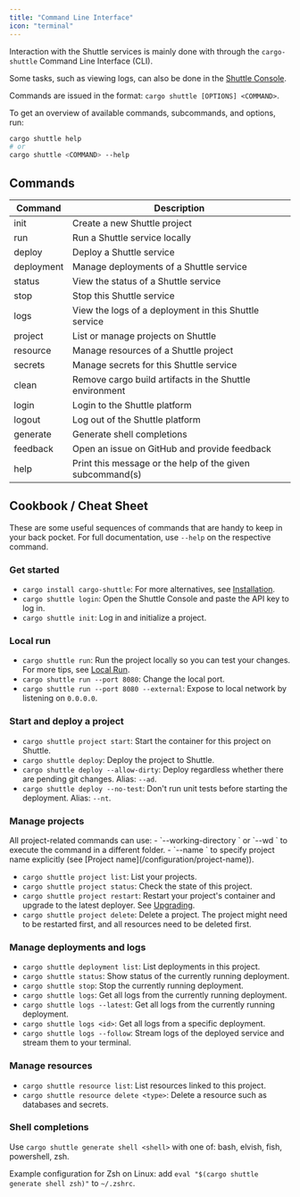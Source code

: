 ```yaml
---
title: "Command Line Interface"
icon: "terminal"
---
```


Interaction with the Shuttle services is mainly done with through the `cargo-shuttle` Command Line Interface (CLI).

Some tasks, such as viewing logs, can also be done in the [Shuttle Console](https://console.shuttle.rs/).

Commands are issued in the format: `cargo shuttle [OPTIONS] <COMMAND>`.

To get an overview of available commands, subcommands, and options, run:

```bash
cargo shuttle help
# or
cargo shuttle <COMMAND> --help
```

## Commands

| Command    | Description |
| ---------- | ----------- |
| init       | Create a new Shuttle project |
| run        | Run a Shuttle service locally |
| deploy     | Deploy a Shuttle service |
| deployment | Manage deployments of a Shuttle service |
| status     | View the status of a Shuttle service |
| stop       | Stop this Shuttle service |
| logs       | View the logs of a deployment in this Shuttle service |
| project    | List or manage projects on Shuttle |
| resource   | Manage resources of a Shuttle project |
| secrets    | Manage secrets for this Shuttle service |
| clean      | Remove cargo build artifacts in the Shuttle environment |
| login      | Login to the Shuttle platform |
| logout     | Log out of the Shuttle platform |
| generate   | Generate shell completions |
| feedback   | Open an issue on GitHub and provide feedback |
| help       | Print this message or the help of the given subcommand(s) |

## Cookbook / Cheat Sheet

These are some useful sequences of commands that are handy to keep in your back pocket.
For full documentation, use `--help` on the respective command.

### Get started

- `cargo install cargo-shuttle`: For more alternatives, see [Installation](./installation).
- `cargo shuttle login`: Open the Shuttle Console and paste the API key to log in.
- `cargo shuttle init`: Log in and initialize a project.

### Local run

- `cargo shuttle run`: Run the project locally so you can test your changes. For more tips, see [Local Run](./local-run).
- `cargo shuttle run --port 8080`: Change the local port.
- `cargo shuttle run --port 8080 --external`: Expose to local network by listening on `0.0.0.0`.

### Start and deploy a project

- `cargo shuttle project start`: Start the container for this project on Shuttle.
- `cargo shuttle deploy`: Deploy the project to Shuttle.
- `cargo shuttle deploy --allow-dirty`: Deploy regardless whether there are pending git changes. Alias: `--ad`.
- `cargo shuttle deploy --no-test`: Don't run unit tests before starting the deployment. Alias: `--nt`.

### Manage projects

<Tip>
All project-related commands can use:
- `--working-directory <path>` or `--wd <path>` to execute the command in a different folder.
- `--name <name>` to specify project name explicitly (see [Project name](/configuration/project-name)).
</Tip>

- `cargo shuttle project list`: List your projects.
- `cargo shuttle project status`: Check the state of this project.
- `cargo shuttle project restart`: Restart your project's container and upgrade to the latest deployer. See [Upgrading](/configuration/shuttle-versions#upgrading-shuttle-version).
- `cargo shuttle project delete`: Delete a project. The project might need to be restarted first, and all resources need to be deleted first.

### Manage deployments and logs

- `cargo shuttle deployment list`: List deployments in this project.
- `cargo shuttle status`: Show status of the currently running deployment.
- `cargo shuttle stop`: Stop the currently running deployment.
- `cargo shuttle logs`: Get all logs from the currently running deployment.
- `cargo shuttle logs --latest`: Get all logs from the currently running deployment.
- `cargo shuttle logs <id>`: Get all logs from a specific deployment.
- `cargo shuttle logs --follow`: Stream logs of the deployed service and stream them to your terminal.

### Manage resources

- `cargo shuttle resource list`: List resources linked to this project.
- `cargo shuttle resource delete <type>`: Delete a resource such as databases and secrets.

### Shell completions

Use `cargo shuttle generate shell <shell>` with one of: bash, elvish, fish, powershell, zsh.

Example configuration for Zsh on Linux: add `eval "$(cargo shuttle generate shell zsh)"` to `~/.zshrc`.
